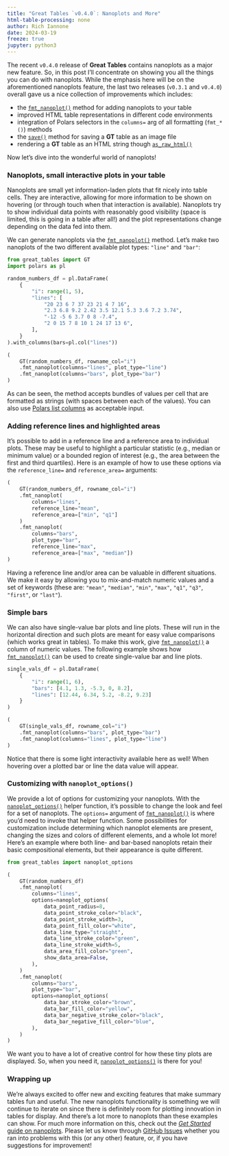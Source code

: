 ```yaml
---
title: "Great Tables `v0.4.0`: Nanoplots and More"
html-table-processing: none
author: Rich Iannone
date: 2024-03-19
freeze: true
jupyter: python3
---
```


The recent `v0.4.0` release of **Great Tables** contains nanoplots as a major new feature. So, in this post I'll concentrate on showing you all the things you can do with nanoplots. While the emphasis here will be on the aforementioned nanoplots feature, the last two releases (`v0.3.1` and `v0.4.0`) overall gave us a nice collection of improvements which includes:

- the [`fmt_nanoplot()`](`great_tables.GT.fmt_nanoplot`) method for adding nanoplots to your table
- improved HTML table representations in different code environments
- integration of Polars selectors in the `columns=` arg of all formatting (`fmt_*()`) methods
- the [`save()`](`great_tables.GT.save`) method for saving a **GT** table as an image file
- rendering a **GT** table as an HTML string though [`as_raw_html()`](`great_tables.GT.as_raw_html`)

Now let's dive into the wonderful world of nanoplots!

### Nanoplots, small interactive plots in your table

Nanoplots are small yet information-laden plots that fit nicely into table cells. They are interactive, allowing for more information to be shown on hovering (or through touch when that interaction is available). Nanoplots try to show individual data points with reasonably good visibility (space is limited, this is going in a table after all!) and the plot representations change depending on the data fed into them.

We can generate nanoplots via the [`fmt_nanoplot()`](`great_tables.GT.fmt_nanoplot`) method. Let's make two nanoplots of the two different available plot types: `"line"` and `"bar"`:

```python
from great_tables import GT
import polars as pl

random_numbers_df = pl.DataFrame(
    {
        "i": range(1, 5),
        "lines": [
            "20 23 6 7 37 23 21 4 7 16",
            "2.3 6.8 9.2 2.42 3.5 12.1 5.3 3.6 7.2 3.74",
            "-12 -5 6 3.7 0 8 -7.4",
            "2 0 15 7 8 10 1 24 17 13 6",
        ],
    }
).with_columns(bars=pl.col("lines"))

(
    GT(random_numbers_df, rowname_col="i")
    .fmt_nanoplot(columns="lines", plot_type="line")
    .fmt_nanoplot(columns="bars", plot_type="bar")
)
```

As can be seen, the method accepts bundles of values per cell that are formatted as strings (with spaces between each of the values). You can also use [Polars list columns](https://docs.pola.rs/user-guide/expressions/lists/) as acceptable input.

### Adding reference lines and highlighted areas

It's possible to add in a reference line and a reference area to individual plots. These may be useful to highlight a particular statistic (e.g., median or minimum value) or a bounded region of interest (e.g., the area between the first and third quartiles). Here is an example of how to use these options via the `reference_line=` and `reference_area=` arguments:

```python
(
    GT(random_numbers_df, rowname_col="i")
    .fmt_nanoplot(
        columns="lines",
        reference_line="mean",
        reference_area=["min", "q1"]
    )
    .fmt_nanoplot(
        columns="bars",
        plot_type="bar",
        reference_line="max",
        reference_area=["max", "median"])
)
```

Having a reference line and/or area can be valuable in different situations. We make it easy by allowing you to mix-and-match numeric values and a set of keywords (these are: `"mean"`, `"median"`, `"min"`, `"max"`, `"q1"`, `"q3"`, `"first"`, or `"last"`).

### Simple bars

We can also have single-value bar plots and line plots. These will run in the horizontal direction and such plots are meant for easy value comparisons (which works great in tables). To make this work, give [`fmt_nanoplot()`](`great_tables.GT.fmt_nanoplot`) a column of numeric values. The following example shows how [`fmt_nanoplot()`](`great_tables.GT.fmt_nanoplot`) can be used to create single-value bar and line plots.

```python
single_vals_df = pl.DataFrame(
    {
        "i": range(1, 6),
        "bars": [4.1, 1.3, -5.3, 0, 8.2],
        "lines": [12.44, 6.34, 5.2, -8.2, 9.23]
    }
)

(
    GT(single_vals_df, rowname_col="i")
    .fmt_nanoplot(columns="bars", plot_type="bar")
    .fmt_nanoplot(columns="lines", plot_type="line")
)
```

Notice that there is some light interactivity available here as well! When hovering over a plotted bar or line the data value will appear.

### Customizing with `nanoplot_options()`

We provide a lot of options for customizing your nanoplots. With the [`nanoplot_options()`](`great_tables.nanoplot_options`) helper function, it's possible to change the look and feel for a set of nanoplots. The `options=` argument of [`fmt_nanoplot()`](`great_tables.GT.fmt_nanoplot`) is where you'd need to invoke that helper function. Some possibilities for customization include determining which nanoplot elements are present, changing the sizes and colors of different elements, and a whole lot more! Here's an example where both line- and bar-based nanoplots retain their basic compositional elements, but their appearance is quite different.

```python
from great_tables import nanoplot_options

(
    GT(random_numbers_df)
    .fmt_nanoplot(
        columns="lines",
        options=nanoplot_options(
            data_point_radius=8,
            data_point_stroke_color="black",
            data_point_stroke_width=3,
            data_point_fill_color="white",
            data_line_type="straight",
            data_line_stroke_color="green",
            data_line_stroke_width=5,
            data_area_fill_color="green",
            show_data_area=False,
        ),
    )
    .fmt_nanoplot(
        columns="bars",
        plot_type="bar",
        options=nanoplot_options(
            data_bar_stroke_color="brown",
            data_bar_fill_color="yellow",
            data_bar_negative_stroke_color="black",
            data_bar_negative_fill_color="blue",
        ),
    )
)
```

We want you to have a lot of creative control for how these tiny plots are displayed. So, when you need it, [`nanoplot_options()`](`great_tables.nanoplot_options`) is there for you!

### Wrapping up

We're always excited to offer new and exciting features that make summary tables fun and useful. The new nanoplots functionality is something we will continue to iterate on since there is definitely room for plotting innovation in tables for display. And there's a lot more to nanoplots than these examples can show. For much more information on this, check out the [*Get Started* guide on nanoplots](https://posit-dev.github.io/great-tables/get-started/nanoplots.html). Please let us know through [GitHub Issues](https://github.com/posit-dev/great-tables/issues) whether you ran into problems with this (or any other) feature, or, if you have suggestions for improvement!
